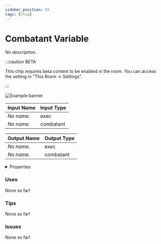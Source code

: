```yaml
---
sidebar_position: 93
tags: [Chip]
---
```


# Combatant Variable

*No description.*

:::caution BETA

This chip requires beta content to be enabled in the room. You can access the setting in "This Room -> Settings".

:::

![Example banner](./assets/cfd8e246-8682-4707-a0ae-da55bacfbf72.svg)

| Input Name | Input Type |
|-----------|-----------|
| *No name.* | exec |
| *No name.* | combatant |

| Output Name | Output Type |
|-----------|-----------|
| *No name.* | exec |
| *No name.* | combatant |


<details>
  <summary>Properties</summary>
  <div>
    <div>
    <table>
      <thead>
        <tr>
          <th>Is beta required?</th>
          <th>✅</th>
        </tr>
        <tr>
          <th>Is this chip a trolling risk?</th>
          <th>❌</th>
        </tr>
        <tr>
          <th>Chip UUID</th>
          <th>cfd8e246-8682-4707-a0ae-da55bacfbf72</th>
        </tr>
      </thead>
    </table>
    </div>
  </div>
</details>

### Uses

None so far!

### Tips

None so far!

### Issues

None so far!